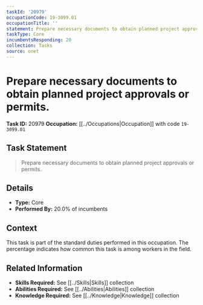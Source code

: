 ```yaml
---
taskId: '20979'
occupationCode: 19-3099.01
occupationTitle: ''
statement: Prepare necessary documents to obtain planned project approvals or permits.
taskType: Core
incumbentsResponding: 20
collection: Tasks
source: onet
---
```

# Prepare necessary documents to obtain planned project approvals or permits.

**Task ID:** 20979
**Occupation:** [[../Occupations|Occupation]] with code `19-3099.01`

## Task Statement

> Prepare necessary documents to obtain planned project approvals or permits.

## Details

- **Type:** Core
- **Performed By:** 20.0% of incumbents

## Context

This task is part of the standard duties performed in this occupation. The percentage indicates how common this task is among workers in the field.

## Related Information

- **Skills Required:** See [[../Skills|Skills]] collection
- **Abilities Required:** See [[../Abilities|Abilities]] collection
- **Knowledge Required:** See [[../Knowledge|Knowledge]] collection
